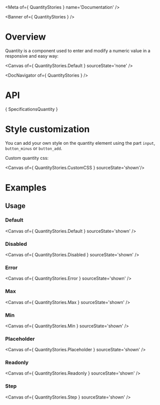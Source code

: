 
<Meta of={ QuantityStories } name='Documentation' />

<Banner of={ QuantityStories } />

# Overview

Quantity is a component used to enter and modify a numeric value in a responsive and easy way:

<Canvas of={ QuantityStories.Default } sourceState='none' />

<DocNavigator of={ QuantityStories } />

# API

<Markdown>{ SpecificationsQuantity }</Markdown>

# Style customization

You can add your own style on the quantity element using the part `input`, `button_minus` or `button_add`.

Custom quantity css:

<Canvas of={ QuantityStories.CustomCSS } sourceState='shown'/>

# Examples

## Usage

### Default

<Canvas of={ QuantityStories.Default } sourceState='shown' />

### Disabled
<Canvas of={ QuantityStories.Disabled } sourceState='shown' />

### Error
<Canvas of={ QuantityStories.Error } sourceState='shown' />

### Max
<Canvas of={ QuantityStories.Max } sourceState='shown' />

### Min
<Canvas of={ QuantityStories.Min } sourceState='shown' />

### Placeholder
<Canvas of={ QuantityStories.Placeholder } sourceState='shown' />

### Readonly
<Canvas of={ QuantityStories.Readonly } sourceState='shown' />

### Step
<Canvas of={ QuantityStories.Step } sourceState='shown' />

